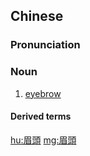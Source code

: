 {{also|眉头}}
==Chinese==
{{zh-forms|s=眉头}}

===Pronunciation===
{{zh-pron
|m=méitóu
|c=mei4 tau4
|cat=n
}}

===Noun===
{{zh-noun}}

# [[eyebrow]]

====Derived terms====
{{zh-der|眉頭一皺，計上心來|皺眉頭}}

{{zh-cat|Intermediate}}

[[hu:眉頭]]
[[mg:眉頭]]